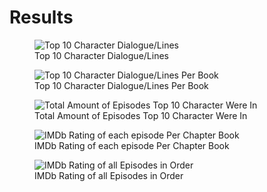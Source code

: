 # Results

![Top 10 Character Dialogue/Lines](images/graphs/top10_character_dialogue.png)

![Top 10 Character Dialogue/Lines Per Book](images/graphs/top10_character_dialogue_per_book.png)

![Total Amount of Episodes Top 10 Character Were In](images/graphs/top10_character_episode_appearance.png)

![IMDb Rating of each episode Per Chapter Book](images/graphs/avatar_show_imdb_rating_per_book.png)

![IMDb Rating of all Episodes in Order](images/graphs/avatar_show_imdb_rating_all_episode.png)
